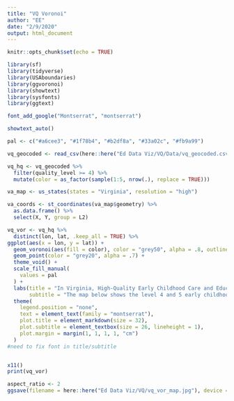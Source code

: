 ```yaml
---
title: "VQ Voronoi"
author: "EE"
date: "2/9/2020"
output: html_document
---
```


```r
knitr::opts_chunk$set(echo = TRUE)

library(sf)
library(tidyverse)
library(USAboundaries)
library(ggvoronoi)
library(showtext)
library(sysfonts)
library(ggtext)

font_add_google("Montserrat", "montserrat")

showtext_auto()

pal <- c("#a6cee3", "#1f78b4", "#b2df8a", "#33a02c", "#fb9a99")

vq_geocoded <- read_csv(here::here("Ed Data Viz/VQ/Data/vq_geocoded.csv"))

vq_hq <- vq_geocoded %>%
  filter(quality_level >= 4) %>%
  mutate(color = as_factor(sample(1:5, nrow(.), replace = TRUE)))
```

```r
va_map <- us_states(states = "Virginia", resolution = "high")

va_coords <- st_coordinates(va_map$geometry) %>%
  as.data.frame() %>%
  select(X, Y, group = L2) 

```

```r
vq_vor <- vq_hq %>%
  distinct(lon, lat, .keep_all = TRUE) %>%
ggplot(aes(x = lon, y = lat)) +
  geom_voronoi(aes(fill = color), color = "grey50", alpha = .8, outline = va_coords) +
  geom_point(color = "grey20", alpha = .7) +
  theme_void() +
  scale_fill_manual(
    values = pal
  ) +
  labs(title = "In Virginia, High-Quality Early Childhood Care and Education can be Hard to Find",
       subtitle = "The map below shows the level 4 and 5 early childhood care and education (ECCE) providers in Virginia as rated by Virginia Quality. Each point represents a provider, and each tile shows the geographic area closest to the provider within that tile. As we can see, in some areas, parents would have to travel quite a way to find a highly-rated provider.") +
  theme(
    legend.position = "none",
    text = element_text(family = "montserrat"),
    plot.title = element_markdown(size = 32),
    plot.subtitle = element_textbox(size = 26, lineheight = 1),
    plot.margin = margin(1, 1, 1, 1, "cm")
  )
#need to fix font in title/subtitle


x11()
print(vq_vor)

aspect_ratio <- 2
ggsave(filename = here::here("Ed Data Viz/VQ/vq_vor_map.jpg"), device = "jpeg", height = 7, width = 7*aspect_ratio)
```

